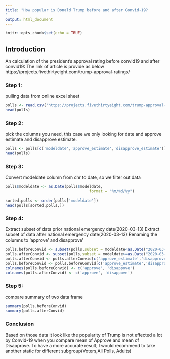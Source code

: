 ```yaml
---
title: "How popular is Donald Trump before and after Convid-19?
"
output: html_document
---
```


```r
knitr::opts_chunk$set(echo = TRUE)
```

## Introduction

An calculation of the president's approval rating before convid19 and after convid19:
The link of article is provide as below
https://projects.fivethirtyeight.com/trump-approval-ratings/


### Step 1:
pulling data from online excel sheet
```r
polls <- read.csv('https://projects.fivethirtyeight.com/trump-approval-data/approval_topline.csv')
head(polls)
```
### Step 2:
pick the columns you need, this case we only looking for date and approve estimate and disapprove estimate.

```r
polls <- polls[c('modeldate','approve_estimate','disapprove_estimate')]
head(polls)

```
### Step 3:
Convert modeldate column from chr to date, so we filter out data 
```r
polls$modeldate <- as.Date(polls$modeldate,
                                     format = "%m/%d/%y")

sorted.polls <- order(polls['modeldate'])
head(polls[sorted.polls,])


```

### Step 4:
Extract subset of data prior national emergency date(2020-03-13)
Extract subset of data after national emergency date(2020-03-13)
Renaming the columns to 'approve' and disapprove'

```r
polls.beforeConvid <- subset(polls,subset = modeldate<as.Date("2020-03-13"))
polls.afterConvid <- subset(polls,subset = modeldate>=as.Date("2020-03-13"))
polls.afterConvid <- polls.afterConvid[c('approve_estimate','disapprove_estimate')]
polls.beforeConvid <- polls.beforeConvid[c('approve_estimate','disapprove_estimate')]
colnames(polls.beforeConvid) <- c('approve', 'disappove')
colnames(polls.afterConvid) <- c('approve', 'disappove')

```

### Step 5:
compare summary of two data frame
```r
summary(polls.beforeConvid)
summary(polls.afterConvid)
```

### Conclusion

Based on those data it look like the popularity of Trump is not effected a lot by Convid-19 when you compare mean of Approve and mean of Disapprove. To have a more accurate result, I would recommend to take another static for different subgroup(Voters,All Polls, Adults)



